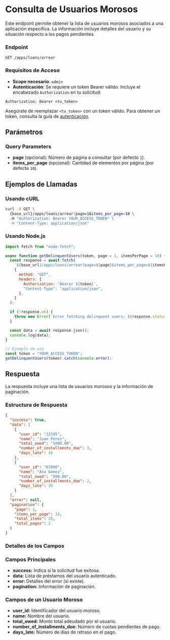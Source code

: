 # Consulta de Usuarios Morosos

Este endpoint permite obtener la lista de usuarios morosos asociados a una aplicación específica. La información incluye detalles del usuario y su situación respecto a los pagos pendientes.

### Endpoint

`GET /apps/loans/arrear`

### Requisitos de Acceso

- **Scope necesario**: `admin`
- **Autenticación**: Se requiere un token Bearer válido. Incluye el encabezado `Authorization` en tu solicitud:

```http
Authorization: Bearer <tu_token>
```

Asegúrate de reemplazar `<tu_token>` con un token válido. Para obtener un token, consulta la guía de [autenticación](/docs/authentication/).

## Parámetros

### Query Parameters

- **page** (opcional): Número de página a consultar (por defecto `1`).
- **items_per_page** (opcional): Cantidad de elementos por página (por defecto `10`).

## Ejemplos de Llamadas

### Usando cURL

```bash
curl -X GET \
  {base_url}/apps/loans/arrear?page=1&items_per_page=10 \
  -H "Authorization: Bearer YOUR_ACCESS_TOKEN" \
  -H "Content-Type: application/json"

```

### Usando Node.js

```javascript
import fetch from "node-fetch";

async function getDelinquentUsers(token, page = 1, itemsPerPage = 10) {
  const response = await fetch(
    `${base_url}/apps/loans/arrear?page=${page}&items_per_page=${itemsPerPage}`,
    {
      method: "GET",
      headers: {
        Authorization: `Bearer ${token}`,
        "Content-Type": "application/json",
      },
    }
  );

  if (!response.ok) {
    throw new Error(`Error fetching delinquent users: ${response.statusText}`);
  }

  const data = await response.json();
  console.log(data);
}

// Ejemplo de uso
const token = "YOUR_ACCESS_TOKEN";
getDelinquentUsers(token).catch(console.error);
```

## Respuesta

La respuesta incluye una lista de usuarios morosos y la información de paginación.

### Estructura de Respuesta

```json
{
  "success": true,
  "data": [
    {
      "user_id": "12345",
      "name": "Juan Pérez",
      "total_owed": "1000.00",
      "number_of_installments_due": 3,
      "days_late": 45
    },
    {
      "user_id": "67890",
      "name": "Ana Gómez",
      "total_owed": "500.00",
      "number_of_installments_due": 2,
      "days_late": 30
    }
  ],
  "error": null,
  "pagination": {
    "page": 1,
    "items_per_page": 10,
    "total_items": 20,
    "total_pages": 2
  }
}
```

### Detalles de los Campos

### Campos Principales

- **success:** Indica si la solicitud fue exitosa.
- **data:** Lista de préstamos del usuario autenticado.
- **error:** Detalles del error (si existe).
- **pagination:** Información de paginación.

### Campos de un Usuario Moroso

- **user_id:** Identificador del usuario moroso.
- **name:** Nombre del usuario.
- **total_owed:** Monto total adeudado por el usuario.
- **number_of_installments_due:** Número de cuotas pendientes de pago.
- **days_late:** Número de días de retraso en el pago.
